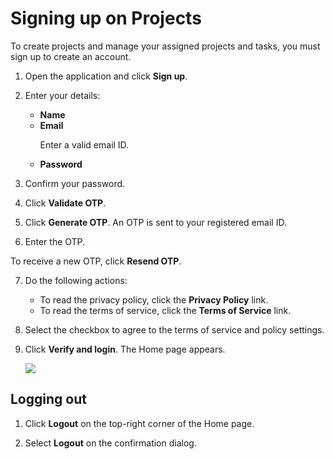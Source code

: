 
# Signing up on Projects

To create projects and manage your assigned projects and tasks, you must sign up to create an account.

1. Open the application and click **Sign up**.

2. Enter your details:

    * <b>Name</b>
    * <b>Email</b>
        <p>
            <Admonition type="note">
            <p>Enter a valid email ID.</p>
            </Admonition>
        </p>
    * <b>Password</b>

3. Confirm your password.

4. Click <b>Validate OTP</b>.

5. Click <b>Generate OTP</b>. An OTP is sent to your registered email ID.

6. Enter the OTP.
<p>
    <Admonition type="tip">   
    <p>To receive a new OTP, click <b>Resend OTP</b>.</p>
    </Admonition>
</p>

7. Do the following actions:

    * To read the privacy policy, click the <b>Privacy Policy</b> link.
    * To read the terms of service, click the <b>Terms of Service</b> link.

8. Select the checkbox to agree to the terms of service and policy settings.

9. Click <b>Verify and login</b>. The Home page appears.

    ![](media/homepage.png)

## Logging out

1. Click **Logout** on the top-right corner of the Home page.

2. Select **Logout** on the confirmation dialog.
